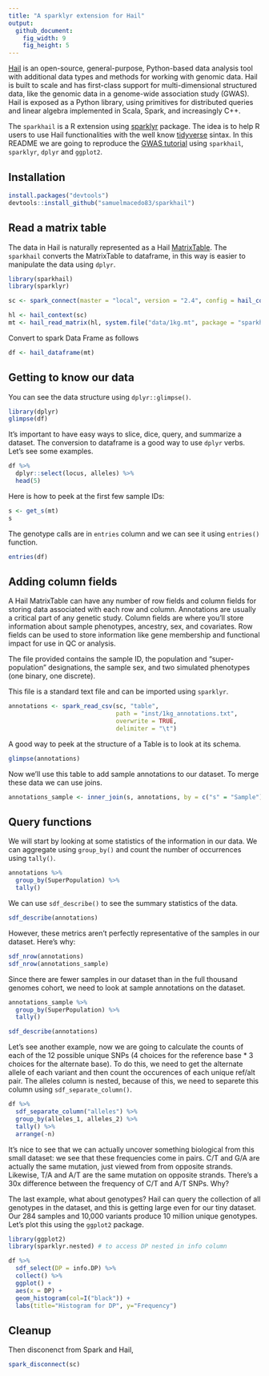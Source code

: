 ```yaml
---
title: "A sparklyr extension for Hail"
output:
  github_document:
    fig_width: 9
    fig_height: 5
---
```


[Hail](https://hail.is/) is an open-source, general-purpose, Python-based data analysis tool with additional data types and methods for working with genomic data. Hail is built to scale and has first-class support for multi-dimensional structured data, like the genomic data in a genome-wide association study (GWAS). Hail is exposed as a Python library, using primitives for distributed queries and linear algebra implemented in Scala, Spark, and increasingly C++.

The `sparkhail` is a R extension using [sparklyr](https://spark.rstudio.com/) package. The idea is to help R users to use Hail functionalities with the well know [tidyverse](https://www.tidyverse.org/) sintax. In this README we are going to reproduce the [GWAS tutorial](https://hail.is/docs/0.2/tutorials/01-genome-wide-association-study.html) using `sparkhail`, `sparklyr`, `dplyr` and `ggplot2`.     

## Installation

```r
install.packages("devtools")
devtools::install_github("samuelmacedo83/sparkhail")
```

## Read a matrix table

The data in Hail is naturally represented as a Hail [MatrixTable](https://hail.is/docs/0.2/hail.MatrixTable.html#hail.MatrixTable). The `sparkhail` converts the MatrixTable to dataframe, in this way is easier to manipulate the data using `dplyr`. 

```r
library(sparkhail)
library(sparklyr)

sc <- spark_connect(master = "local", version = "2.4", config = hail_config())

hl <- hail_context(sc)
mt <- hail_read_matrix(hl, system.file("data/1kg.mt", package = "sparkhail"))
```

Convert to spark Data Frame as follows

```r
df <- hail_dataframe(mt)
```

## Getting to know our data

You can see the data structure using `dplyr::glimpse()`.

```r
library(dplyr)
glimpse(df)
```

It’s important to have easy ways to slice, dice, query, and summarize a dataset. The conversion to dataframe is a good way to use `dplyr` verbs. Let's see some examples.

```r
df %>% 
  dplyr::select(locus, alleles) %>% 
  head(5)
```

Here is how to peek at the first few sample IDs:

```r
s <- get_s(mt)
s
```

The genotype calls are in `entries` column and we can see it using `entries()` function. 
```r
entries(df)
```

## Adding column fields

A Hail MatrixTable can have any number of row fields and column fields for storing data associated with each row and column. Annotations are usually a critical part of any genetic study. Column fields are where you’ll store information about sample phenotypes, ancestry, sex, and covariates. Row fields can be used to store information like gene membership and functional impact for use in QC or analysis.

The file provided contains the sample ID, the population and “super-population” designations, the sample sex, and two simulated phenotypes (one binary, one discrete).

This file is a standard text file and can be imported using `sparklyr`.

```r
annotations <- spark_read_csv(sc, "table", 
                              path = "inst/1kg_annotations.txt", 
                              overwrite = TRUE, 
                              delimiter = "\t")
```

A good way to peek at the structure of a Table is to look at its schema.
```r
glimpse(annotations)
```

Now we’ll use this table to add sample annotations to our dataset. To merge these data we can use joins. 

```r
annotations_sample <- inner_join(s, annotations, by = c("s" = "Sample"))
```

## Query functions

We will start by looking at some statistics of the information in our data. We can aggregate using `group_by()` and count the number of occurrences using `tally()`. 

```r
annotations %>%
  group_by(SuperPopulation) %>%
  tally()
```

We can use `sdf_describe()` to see the summary statistics of the data. 

```r
sdf_describe(annotations)
```

However, these metrics aren’t perfectly representative of the samples in our dataset. Here’s why:

```r
sdf_nrow(annotations)
sdf_nrow(annotations_sample)
```

Since there are fewer samples in our dataset than in the full thousand genomes cohort, we need to look at sample annotations on the dataset. 

```r
annotations_sample %>%
  group_by(SuperPopulation) %>%
  tally()

sdf_describe(annotations)
```

Let's see another example, now we are going to calculate the counts of each of the 12 possible unique SNPs (4 choices for the reference base * 3 choices for the alternate base). To do this, we need to get the alternate allele of each variant and then count the occurences of each unique ref/alt pair. The alleles column is nested, because of this, we need to separete this column using `sdf_separate_column()`.

```r
df %>% 
  sdf_separate_column("alleles") %>% 
  group_by(alleles_1, alleles_2) %>% 
  tally() %>% 
  arrange(-n)
```

It’s nice to see that we can actually uncover something biological from this small dataset: we see that these frequencies come in pairs. C/T and G/A are actually the same mutation, just viewed from from opposite strands. Likewise, T/A and A/T are the same mutation on opposite strands. There’s a 30x difference between the frequency of C/T and A/T SNPs. Why?

The last example, what about genotypes? Hail can query the collection of all genotypes in the dataset, and this is getting large even for our tiny dataset. Our 284 samples and 10,000 variants produce 10 million unique genotypes. Let's plot this using the `ggplot2` package.

```r
library(ggplot2)
library(sparklyr.nested) # to access DP nested in info column

df %>% 
  sdf_select(DP = info.DP) %>% 
  collect() %>% 
  ggplot() +
  aes(x = DP) +
  geom_histogram(col=I("black")) + 
  labs(title="Histogram for DP", y="Frequency")
```

## Cleanup

Then disconenct from Spark and Hail,

```r
spark_disconnect(sc)
```
